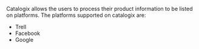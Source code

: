 Catalogix allows the users to process their product information to be listed on platforms.
The platforms supported on catalogix are:
- Trell
- Facebook
- Google
